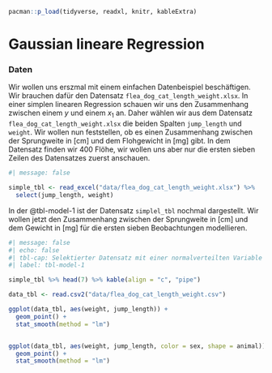 ```r
pacman::p_load(tidyverse, readxl, knitr, kableExtra)
```

# Gaussian lineare Regression

### Daten

Wir wollen uns erszmal mit einem einfachen Datenbeispiel beschäftigen. Wir brauchen dafür den Datensatz `flea_dog_cat_length_weight.xlsx`. In einer simplen linearen Regression schauen wir uns den Zusammenhang zwischen einem $y$ und einem $x_1$ an. Daher wählen wir aus dem Datensatz `flea_dog_cat_length_weight.xlsx` die beiden Spalten `jump_length` und `weight`. Wir wollen nun feststellen, ob es einen Zusammenhang zwischen der Sprungweite in \[cm\] und dem Flohgewicht in \[mg\] gibt. In dem Datensatz finden wir 400 Flöhe, wir wollen uns aber nur die ersten sieben Zeilen des Datensatzes zuerst anschauen.

```r
#| message: false

simple_tbl <- read_excel("data/flea_dog_cat_length_weight.xlsx") %>%
  select(jump_length, weight) 
```

In der @tbl-model-1 ist der Datensatz `simplel_tbl` nochmal dargestellt. Wir wollen jetzt den Zusammenhang zwischen der Sprungweite in \[cm\] und dem Gewicht in \[mg\] für die ersten sieben Beobachtungen modellieren.

```r
#| message: false
#| echo: false
#| tbl-cap: Selektierter Datensatz mit einer normalverteilten Variable `jump_length` und der normalverteilten Variable `weight`. Es werden die ersten sieben Zeilen des Datensatzes benutzt.
#| label: tbl-model-1

simple_tbl %>% head(7) %>% kable(align = "c", "pipe")
```

```r

data_tbl <- read.csv2("data/flea_dog_cat_length_weight.csv")

```

```r
ggplot(data_tbl, aes(weight, jump_length)) +
  geom_point() +
  stat_smooth(method = "lm")


ggplot(data_tbl, aes(weight, jump_length, color = sex, shape = animal)) +
  geom_point() +
  stat_smooth(method = "lm")
```
